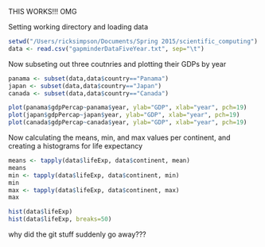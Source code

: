 THIS WORKS!!! OMG

Setting working directory and loading data
```r
setwd("/Users/ricksimpson/Documents/Spring 2015/scientific_computing")
data <- read.csv("gapminderDataFiveYear.txt", sep="\t")
```

Now subseting out three coutnries and plotting their GDPs by year
```r
panama <- subset(data,data$country=="Panama")
japan <- subset(data,data$country=="Japan")
canada <- subset(data,data$country=="Canada")

plot(panama$gdpPercap~panama$year, ylab="GDP", xlab="year", pch=19)
plot(japan$gdpPercap~japan$year, ylab="GDP", xlab="year", pch=19)
plot(canada$gdpPercap~canada$year, ylab="GDP", xlab="year", pch=19)
```

Now calculating the means, min, and max values per continent, and creating a histograms for life expectancy
```r
means <- tapply(data$lifeExp, data$continent, mean)
means
min <- tapply(data$lifeExp, data$continent, min)
min
max <- tapply(data$lifeExp, data$continent, max)
max

hist(data$lifeExp)
hist(data$lifeExp, breaks=50)
```


why did the git stuff suddenly go away???